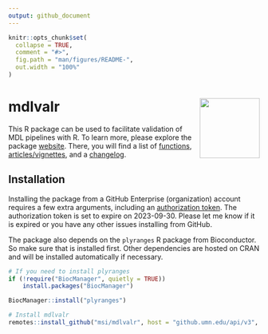 ```yaml
---
output: github_document
---
```


<!-- README.md is generated from README.Rmd. Please edit that file -->

```r
knitr::opts_chunk$set(
  collapse = TRUE,
  comment = "#>",
  fig.path = "man/figures/README-",
  out.width = "100%"
)
```

# mdlvalr <img src="man/figures/logo.png" align="right" alt="" width="120" /> 

This R package can be used to facilitate validation of MDL pipelines with R. To learn more, please explore the package [website](https://pages.github.umn.edu/msi/mdlvalr). There, you will find a list of [functions](https://pages.github.umn.edu/msi/mdlvalr/reference/index.html), [articles/vignettes](https://pages.github.umn.edu/msi/mdlvalr/articles/index.html), and a [changelog](https://pages.github.umn.edu/msi/mdlvalr/news/index.html).

## Installation

Installing the package from a GitHub Enterprise (organization) account requires a few extra arguments, including an [authorization token](https://docs.github.com/en/enterprise-server@3.2/authentication/keeping-your-account-and-data-secure/creating-a-personal-access-token). The authorization token is set to expire on 2023-09-30. Please let me know if it is expired or you have any other issues installing from GitHub. 

The package also depends on the `plyranges` R package from Bioconductor. So make sure that is installed first. Other dependencies are hosted on CRAN and will be installed automatically if necessary.

```r
# If you need to install plyranges
if (!require("BiocManager", quietly = TRUE))
    install.packages("BiocManager")

BiocManager::install("plyranges")

# Install mdlvalr
remotes::install_github("msi/mdlvalr", host = "github.umn.edu/api/v3", auth_token = "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")
```
